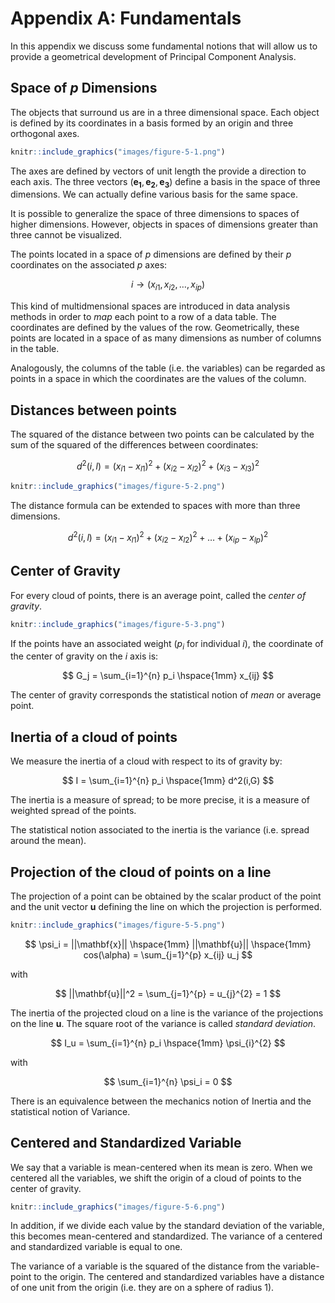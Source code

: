 # Appendix A: Fundamentals {#appendixa}

In this appendix we discuss some fundamental notions that will allow us to provide a geometrical development of Principal Component Analysis.


## Space of $p$ Dimensions

The objects that surround us are in a three dimensional space. Each object is defined by its coordinates in a basis formed by an origin and three orthogonal axes.

```r
knitr::include_graphics("images/figure-5-1.png")
```

The axes are defined by vectors of unit length the provide a direction to each axis. The three vectors $(\mathbf{e_1}, \mathbf{e_2}, \mathbf{e_3})$ define a basis in the space of three dimensions. We can actually define various basis for the same space.

It is possible to generalize the space of three dimensions to spaces of higher dimensions. However, objects in spaces of dimensions greater than three cannot be visualized.

The points located in a space of $p$ dimensions are defined by their $p$ coordinates on the associated $p$ axes:

$$
i \longrightarrow (x_{i1}, x_{i2}, \dots, x_{ip})
$$

This kind of multidmensional spaces are introduced in data analysis methods in order to _map_ each point to a row of a data table. The coordinates are defined by the values of the row. Geometrically, these points are located in a space of as many dimensions as number of columns in the table.

Analogously, the columns of the table (i.e. the variables) can be regarded as points in a space in which the coordinates are the values of the column.


## Distances between points

The squared of the distance between two points can be calculated by the sum of the squared of the differences between coordinates:

$$
d^2(i,l) = (x_{i1} - x_{l1})^2 + (x_{i2} - x_{l2})^2 + (x_{i3} - x_{l3})^2
$$

```r
knitr::include_graphics("images/figure-5-2.png")
```

The distance formula can be extended to spaces with more than three dimensions.

$$
d^2(i,l) = (x_{i1} - x_{l1})^2 + (x_{i2} - x_{l2})^2 + \dots + (x_{ip} - x_{lp})^2
$$


## Center of Gravity

For every cloud of points, there is an average point, called the _center of gravity_.

```r
knitr::include_graphics("images/figure-5-3.png")
```

If the points have an associated weight ($p_i$ for individual $i$), the coordinate of the center of gravity on the $i$ axis is:

$$
G_j = \sum_{i=1}^{n} p_i \hspace{1mm} x_{ij}
$$

The center of gravity corresponds the statistical notion of _mean_ or average point.


## Inertia of a cloud of points

We measure the inertia of a cloud with respect to its of gravity by:

$$
I = \sum_{i=1}^{n} p_i \hspace{1mm} d^2(i,G)
$$

The inertia is a measure of spread; to be more precise, it is a measure of weighted spread of the points.

The statistical notion associated to the inertia is the variance (i.e. spread around the mean).


## Projection of the cloud of points on a line

The projection of a point can be obtained by the scalar product of the point and the unit vector $\mathbf{u}$ defining the line on which the projection is performed.

```r
knitr::include_graphics("images/figure-5-5.png")
```


$$
\psi_i = ||\mathbf{x}|| \hspace{1mm} ||\mathbf{u}|| \hspace{1mm} cos(\alpha) = \sum_{j=1}^{p} x_{ij} u_j
$$

with

$$
||\mathbf{u}||^2 = \sum_{j=1}^{p} = u_{j}^{2} = 1
$$

The inertia of the projected cloud on a line is the variance of the projections on the line $\mathbf{u}$. The square root of the variance is called _standard deviation_.

$$
I_u = \sum_{i=1}^{n} p_i \hspace{1mm} \psi_{i}^{2}
$$

with 

$$
\sum_{i=1}^{n} \psi_i = 0
$$

There is an equivalence between the mechanics notion of Inertia and the statistical notion of Variance.


## Centered and Standardized Variable

We say that a variable is mean-centered when its mean is zero. When we centered all the variables, we shift the origin of a cloud of points to the center of gravity.

```r
knitr::include_graphics("images/figure-5-6.png")
```

In addition, if we divide each value by the standard deviation of the variable, this becomes mean-centered and standardized. The variance of a centered and standardized variable is equal to one.

\begin{align*}
z_{ij} &= \frac{x_{ij} - \bar{x}_j}{s_j} \\
& \\
var(\mathbf{z_j}) &= \sum_{i=1}^{n} p_i (z_{ij} - \bar{z}_j)^2 = \frac{\sum_{i=1}^{n} p_i (x_{ij} - \bar{x}_j)^2}{s_{j}^{2}} = 1
\end{align*}

The variance of a variable is the squared of the distance from the variable-point to the origin. The centered and standardized variables have a distance of one unit from the origin (i.e. they are on a sphere of radius 1).

